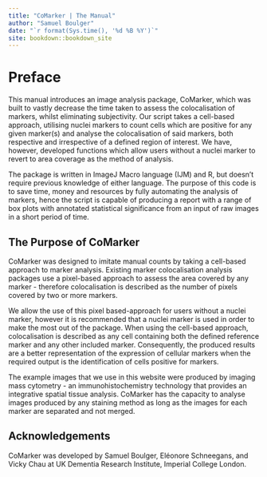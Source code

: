 ```yaml
---
title: "CoMarker | The Manual"
author: "Samuel Boulger"
date: "`r format(Sys.time(), '%d %B %Y')`"
site: bookdown::bookdown_site
---
```


# Preface {-}

This manual introduces an image analysis package, CoMarker, which was built to vastly decrease the time taken to assess the colocalisation of markers, whilst eliminating subjectivity. Our script takes a cell-based approach, utilising nuclei markers to count cells which are positive for any given marker(s) and analyse the colocalisation of said markers, both respective and irrespective of a defined region of interest. We have, however, developed functions which allow users without a nuclei marker to revert to area coverage as the method of analysis.

The package is written in ImageJ Macro language (IJM) and R, but doesn't require previous knowledge of either language. The purpose of this code is to save time, money and resources by fully automating the analysis of markers, hence the script is capable of producing a report with a range of box plots with annotated statistical significance from an input of raw images in a short period of time.

## The Purpose of CoMarker {-}

CoMarker was designed to imitate manual counts by taking a cell-based approach to marker analysis. Existing marker colocalisation analysis packages use a pixel-based approach to assess the area covered by any marker - therefore colocalisation is described as the number of pixels covered by two or more markers.

We allow the use of this pixel based-approach for users without a nuclei marker, however it is recommended that a nuclei marker is used in order to make the most out of the package. When using the cell-based approach, colocalisation is described as any cell containing both the defined reference marker and any other included marker. Consequently, the produced results are a better representation of the expression of cellular markers when the required output is the identification of cells positive for markers.

The example images that we use in this website were produced by imaging mass cytometry - an immunohistochemistry technology that provides an integrative spatial tissue analysis. CoMarker has the capacity to analyse images produced by any staining method as long as the images for each marker are separated and not merged.

## Acknowledgements {-}

CoMarker was developed by Samuel Boulger, Eléonore Schneegans, and Vicky Chau at UK Dementia Research Institute, Imperial College London.
